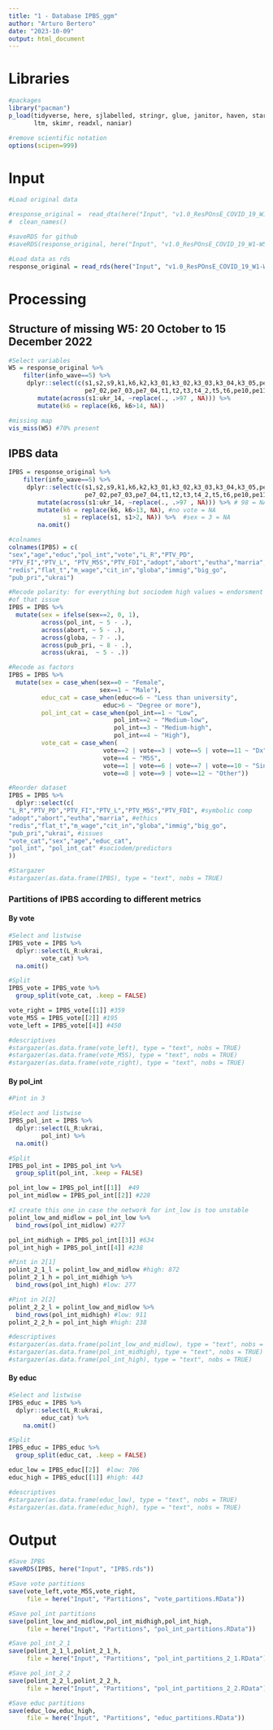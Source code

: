 ```yaml
---
title: "1 - Database IPBS_ggm"
author: "Arturo Bertero"
date: "2023-10-09"
output: html_document
---
```


# Libraries

```r
#packages
library("pacman")
p_load(tidyverse, here, sjlabelled, stringr, glue, janitor, haven, stargazer, 
       ltm, skimr, readxl, naniar)

#remove scientific notation
options(scipen=999)
```

# Input

```r
#Load original data

#response_original =  read_dta(here("Input", "v1.0_ResPOnsE_COVID_19_W1-W5.dta"))  %>% 
#  clean_names()

#saveRDS for github
#saveRDS(response_original, here("Input", "v1.0_ResPOnsE_COVID_19_W1-W5.rds"))

#Load data as rds
response_original = read_rds(here("Input", "v1.0_ResPOnsE_COVID_19_W1-W5.rds"))
```

# Processing

## Structure of missing W5: 20 October to 15 December 2022

```r
#Select variables
W5 = response_original %>% 
    filter(info_wave==5) %>% 
     dplyr::select(c(s1,s2,s9,k1,k6,k2,k3_01,k3_02,k3_03,k3_04,k3_05,pe7_01,
                     pe7_02,pe7_03,pe7_04,t1,t2,t3,t4_2,t5,t6,pe10,pe11,ukr_14)) %>% 
        mutate(across(s1:ukr_14, ~replace(., .>97 , NA))) %>% 
        mutate(k6 = replace(k6, k6>14, NA)) 

#missing map
vis_miss(W5) #70% present
```

## IPBS data

```r
IPBS = response_original %>% 
    filter(info_wave==5) %>% 
     dplyr::select(c(s1,s2,s9,k1,k6,k2,k3_01,k3_02,k3_03,k3_04,k3_05,pe7_01,
                     pe7_02,pe7_03,pe7_04,t1,t2,t3,t4_2,t5,t6,pe10,pe11,ukr_14)) %>% 
        mutate(across(s1:ukr_14, ~replace(., .>97 , NA))) %>% # 98 = NA
        mutate(k6 = replace(k6, k6>13, NA), #no vote = NA
               s1 = replace(s1, s1>2, NA)) %>%  #sex = 3 = NA
        na.omit()

#colnames
colnames(IPBS) = c(
"sex","age","educ","pol_int","vote","L_R","PTV_PD",
"PTV_FI","PTV_L", "PTV_M5S","PTV_FDI","adopt","abort","eutha","marria",
"redis","flat_t","m_wage","cit_in","globa","immig","big_go",
"pub_pri","ukrai")

#Recode polarity: for everything but sociodem high values = endorsment 
#of that issue
IPBS = IPBS %>% 
  mutate(sex = ifelse(sex==2, 0, 1),
         across(pol_int, ~ 5 - .),
         across(abort, ~ 5 - .),
         across(globa, ~ 7 - .),
         across(pub_pri, ~ 8 - .),
         across(ukrai,  ~ 5 - .))

#Recode as factors 
IPBS = IPBS %>%
  mutate(sex = case_when(sex==0 ~ "Female",
                         sex==1 ~ "Male"),
         educ_cat = case_when(educ<=6 ~ "Less than university",
                          educ>6 ~ "Degree or more"), 
         pol_int_cat = case_when(pol_int==1 ~ "Low",
                             pol_int==2 ~ "Medium-low",
                             pol_int==3 ~ "Medium-high",
                             pol_int==4 ~ "High"), 
         vote_cat = case_when(
                          vote==2 | vote==3 | vote==5 | vote==11 ~ "Dx",
                          vote==4 ~ "M5S",
                          vote==1 | vote==6 | vote==7 | vote==10 ~ "Sin",
                          vote==8 | vote==9 | vote==12 ~ "Other")) 

#Reorder dataset
IPBS = IPBS %>% 
  dplyr::select(c(
"L_R","PTV_PD","PTV_FI","PTV_L","PTV_M5S","PTV_FDI", #symbolic comp
"adopt","abort","eutha","marria", #ethics
"redis","flat_t","m_wage","cit_in","globa","immig","big_go",
"pub_pri","ukrai", #issues
"vote_cat","sex","age","educ_cat", 
"pol_int", "pol_int_cat" #sociodem/predictors
))

#Stargazer
#stargazer(as.data.frame(IPBS), type = "text", nobs = TRUE)
```

### Partitions of IPBS according to different metrics

#### By vote

```r
#Select and listwise
IPBS_vote = IPBS %>% 
  dplyr::select(L_R:ukrai,
         vote_cat) %>% 
  na.omit()

#Split
IPBS_vote = IPBS_vote %>% 
  group_split(vote_cat, .keep = FALSE)

vote_right = IPBS_vote[[1]] #359
vote_M5S = IPBS_vote[[2]] #195
vote_left = IPBS_vote[[4]] #450

#descriptives
#stargazer(as.data.frame(vote_left), type = "text", nobs = TRUE)
#stargazer(as.data.frame(vote_M5S), type = "text", nobs = TRUE)
#stargazer(as.data.frame(vote_right), type = "text", nobs = TRUE)
```

#### By pol_int

```r
#Pint in 3

#Select and listwise
IPBS_pol_int = IPBS %>% 
  dplyr::select(L_R:ukrai,
         pol_int) %>% 
  na.omit()

#Split
IPBS_pol_int = IPBS_pol_int %>% 
  group_split(pol_int, .keep = FALSE)

pol_int_low = IPBS_pol_int[[1]]  #49
pol_int_midlow = IPBS_pol_int[[2]] #228

#I create this one in case the network for int_low is too unstable
polint_low_and_midlow = pol_int_low %>% 
  bind_rows(pol_int_midlow) #277

pol_int_midhigh = IPBS_pol_int[[3]] #634
pol_int_high = IPBS_pol_int[[4]] #238

#Pint in 2[1]
polint_2_1_l = polint_low_and_midlow #high: 872
polint_2_1_h = pol_int_midhigh %>% 
  bind_rows(pol_int_high) #low: 277

#Pint in 2[2]
polint_2_2_l = polint_low_and_midlow %>% 
  bind_rows(pol_int_midhigh) #low: 911
polint_2_2_h = pol_int_high #high: 238

#descriptives
#stargazer(as.data.frame(polint_low_and_midlow), type = "text", nobs = TRUE)
#stargazer(as.data.frame(pol_int_midhigh), type = "text", nobs = TRUE)
#stargazer(as.data.frame(pol_int_high), type = "text", nobs = TRUE)
```


#### By educ

```r
#Select and listwise
IPBS_educ = IPBS %>% 
  dplyr::select(L_R:ukrai,
         educ_cat) %>% 
    na.omit()

#Split
IPBS_educ = IPBS_educ %>% 
  group_split(educ_cat, .keep = FALSE)

educ_low = IPBS_educ[[2]]  #low: 706
educ_high = IPBS_educ[[1]] #high: 443

#descriptives
#stargazer(as.data.frame(educ_low), type = "text", nobs = TRUE)
#stargazer(as.data.frame(educ_high), type = "text", nobs = TRUE)
```


# Output
```r
#Save IPBS
saveRDS(IPBS, here("Input", "IPBS.rds"))

#Save vote partitions
save(vote_left,vote_M5S,vote_right,
     file = here("Input", "Partitions", "vote_partitions.RData"))

#Save pol_int partitions
save(polint_low_and_midlow,pol_int_midhigh,pol_int_high, 
     file = here("Input", "Partitions", "pol_int_partitions.RData"))

#Save pol_int_2_1
save(polint_2_1_l,polint_2_1_h, 
     file = here("Input", "Partitions", "pol_int_partitions_2_1.RData"))

#Save pol_int_2_2
save(polint_2_2_l,polint_2_2_h, 
     file = here("Input", "Partitions", "pol_int_partitions_2_2.RData"))

#Save educ partitions
save(educ_low,educ_high, 
     file = here("Input", "Partitions", "educ_partitions.RData"))
```

